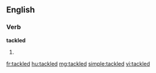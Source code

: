 ==English==

===Verb===
'''tackled'''

# {{past of|tackle}}

[[fr:tackled]]
[[hu:tackled]]
[[mg:tackled]]
[[simple:tackled]]
[[vi:tackled]]